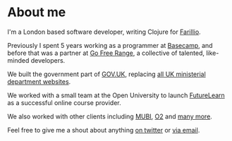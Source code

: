 

# About me

I'm a London based software developer, writing Clojure for <a href="https://farill.io">Farillio</a>.

Previously I spent 5 years working as a programmer at <a href="http://basecamp.com">Basecamp</a>, and before that was a partner at <a href="http://gofreerange.com">Go Free Range</a>,
a collective of talented, like-minded developers.

We built the government part of <a href="https://www.gov.uk">GOV.UK</a>,
replacing <a href="https://www.gov.uk/government/organisations">all UK ministerial
department websites</a>.

We worked with a small team at the Open University to launch <a href="https://www.futurelearn.com/">FutureLearn</a> as a successful online course
provider.

We also worked with other clients including <a href="https://mubi.com/">MUBI</a>, <a href="https://www.o2.co.uk">O2</a> and <a href="https://gofreerange.com/projects">many more</a>.

Feel free to give me a shout about anything <a href="https://twitter.com/messages/compose?recipient_id=806464&text=Hey+Tom">
on twitter</a> or <a href="mailto://tom@popdog.net">via email</a>.

